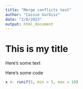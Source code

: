 ```yaml
---
title: "Merge conflicts test"
author: "Cassie Gurbisz"
date: "2/8/2023"
output: html_document
---
```


# This is my title

Here's some text

Here's some code
```r
x <- runif(5, min = 5, max = 10) 
```

